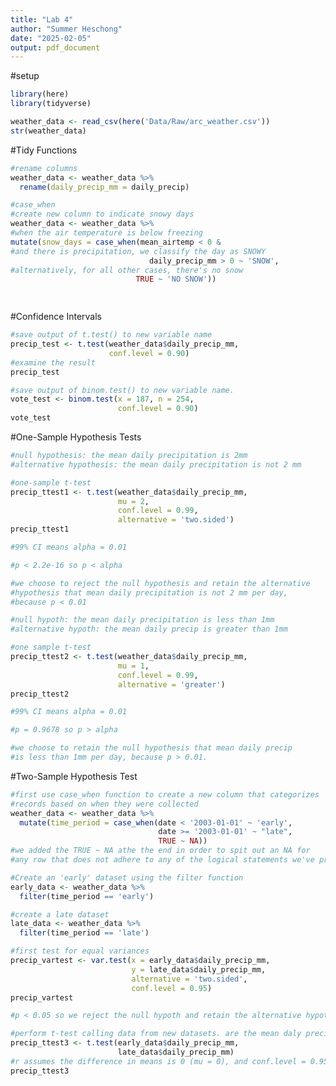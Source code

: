 ```yaml
---
title: "Lab 4"
author: "Summer Heschong"
date: "2025-02-05"
output: pdf_document
---
```

#setup
```r
library(here)
library(tidyverse)

weather_data <- read_csv(here('Data/Raw/arc_weather.csv'))
str(weather_data)
```
#Tidy Functions
```r
#rename columns
weather_data <- weather_data %>%
  rename(daily_precip_mm = daily_precip)

#case_when
#create new column to indicate snowy days
weather_data <- weather_data %>%
#when the air temperature is below freezing
mutate(snow_days = case_when(mean_airtemp < 0 &
#and there is precipitation, we classify the day as SNOWY
                               daily_precip_mm > 0 ~ 'SNOW',
#alternatively, for all other cases, there's no snow
                            TRUE ~ 'NO SNOW'))

  
```

#Confidence Intervals
```r
#save output of t.test() to new variable name
precip_test <- t.test(weather_data$daily_precip_mm,
                      conf.level = 0.90)
#examine the result
precip_test
```

```r
#save output of binom.test() to new variable name.
vote_test <- binom.test(x = 187, n = 254,
                        conf.level = 0.90)
vote_test
```
#One-Sample Hypothesis Tests
```r
#null hypothesis: the mean daily precipitation is 2mm
#alternative hypothesis: the mean daily precipitation is not 2 mm

#one-sample t-test
precip_ttest1 <- t.test(weather_data$daily_precip_mm,
                        mu = 2,
                        conf.level = 0.99,
                        alternative = 'two.sided')
precip_ttest1

#99% CI means alpha = 0.01

#p < 2.2e-16 so p < alpha

#we choose to reject the null hypothesis and retain the alternative
#hypothesis that mean daily precipitation is not 2 mm per day,
#because p < 0.01
```

```r
#null hypoth: the mean daily precipitation is less than 1mm
#alternative hypoth: the mean daily precip is greater than 1mm

#one sample t-test
precip_ttest2 <- t.test(weather_data$daily_precip_mm,
                        mu = 1,
                        conf.level = 0.99,
                        alternative = 'greater')
precip_ttest2

#99% CI means alpha = 0.01

#p = 0.9678 so p > alpha

#we choose to retain the null hypothesis that mean daily precip
#is less than 1mm per day, because p > 0.01.
```
#Two-Sample Hypothesis Test
```r
#first use case_when function to create a new column that categorizes
#records based on when they were collected
weather_data <- weather_data %>%
  mutate(time_period = case_when(date < '2003-01-01' ~ 'early',
                                 date >= '2003-01-01' ~ "late",
                                 TRUE ~ NA))
#we added the TRUE ~ NA athe the end in order to spit out an NA for 
#any row that does not adhere to any of the logical statements we've provided.

#Create an 'early' dataset using the filter function
early_data <- weather_data %>%
  filter(time_period == 'early')

#create a late dataset
late_data <- weather_data %>%
  filter(time_period == 'late')

#first test for equal variances
precip_vartest <- var.test(x = early_data$daily_precip_mm,
                           y = late_data$daily_precip_mm,
                           alternative = 'two.sided',
                           conf.level = 0.95)
precip_vartest

#p < 0.05 so we reject the null hypoth and retain the alternative hypot that the variances are not equal

#perform t-test calling data from new datasets. are the mean daly precips different from before and after 2003?
precip_ttest3 <- t.test(early_data$daily_precip_mm,
                        late_data$daily_precip_mm)
#r assumes the difference in means is 0 (mu = 0), and conf.level = 0.95 and we are interested in a two-sided, two-sample test.
precip_ttest3
```